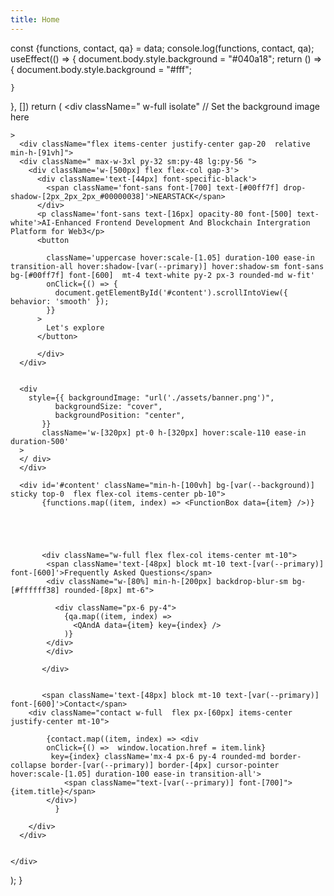 ```yaml
---
title: Home 
---
```




  const {functions, contact, qa} = data;
  console.log(functions, contact, qa);
  useEffect(() => {
      document.body.style.background = "#040a18";
    return () => {
      document.body.style.background = "#fff";

    }
  }, [])
  return (
    <div className=" w-full  isolate"
          // Set the background image here

    >
      <div className="flex items-center justify-center gap-20  relative min-h-[91vh]">
      <div className=" max-w-3xl py-32 sm:py-48 lg:py-56 ">
        <div className='w-[500px] flex flex-col gap-3'>
          <div className='text-[44px] font-specific-black'>
            <span className='font-sans font-[700] text-[#00ff7f] drop-shadow-[2px_2px_2px_#00000038]'>NEARSTACK</span>
          </div>
          <p className='font-sans text-[16px] opacity-80 font-[500] text-white'>AI-Enhanced Frontend Development And Blockchain Intergration Platform for Web3</p>
          <button
          
            className='uppercase hover:scale-[1.05] duration-100 ease-in transition-all hover:shadow-[var(--primary)] hover:shadow-sm font-sans bg-[#00ff7f] font-[600]  mt-4 text-white py-2 px-3 rounded-md w-fit'
            onClick={() => {
              document.getElementById('#content').scrollIntoView({ behavior: 'smooth' });
            }}
          >
            Let's explore
          </button>

          </div>
      </div>


      <div
        style={{ backgroundImage: "url('./assets/banner.png')",
              backgroundSize: "cover",
              backgroundPosition: "center",
           }} 
           className='w-[320px] pt-0 h-[320px] hover:scale-110 ease-in duration-500'
      > 
      </ div>
      </div>

      <div id='#content' className="min-h-[100vh] bg-[var(--background)] sticky top-0  flex flex-col items-center pb-10">
           {functions.map((item, index) => <FunctionBox data={item} />)}
           
             



           <div className="w-full flex flex-col items-center mt-10">
            <span className='text-[48px] block mt-10 text-[var(--primary)] font-[600]'>Frequently Asked Questions</span>
            <div className="w-[80%] min-h-[200px] backdrop-blur-sm bg-[#ffffff38] rounded-[8px] mt-6">

              <div className="px-6 py-4">
                {qa.map((item, index) => 
                  <QAndA data={item} key={index} />
                )}
            </div>
            </div>
           
           </div>


           <span className='text-[48px] block mt-10 text-[var(--primary)] font-[600]'>Contact</span>
        <div className="contact w-full  flex px-[60px] items-center justify-center mt-10">

            {contact.map((item, index) => <div
            onClick={() =>  window.location.href = item.link}
             key={index} className='mx-4 px-6 py-4 rounded-md border-collapse border-[var(--primary)] border-[4px] cursor-pointer hover:scale-[1.05] duration-100 ease-in transition-all'>
                <span className="text-[var(--primary)] font-[700]">{item.title}</span>
            </div>)
              }
             
        </div>
      </div>

        
    </div>

);
}

<IndexPage />
